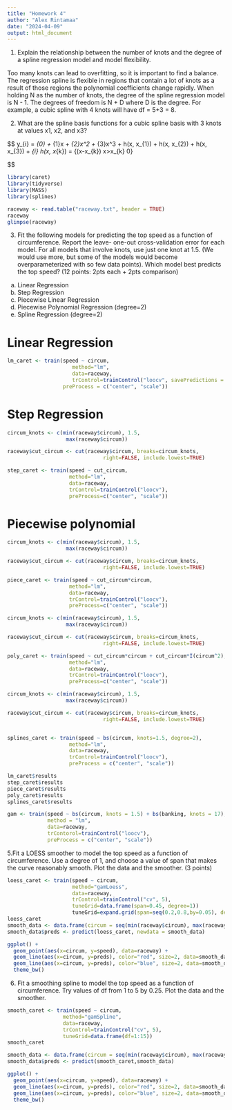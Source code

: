 ```yaml
---
title: "Homework 4"
author: "Alex Rintamaa"
date: "2024-04-09"
output: html_document
---
```


1. Explain the relationship between the number of knots and the degree of a spline regression model
and model flexibility.

 Too many knots can lead to overfitting, so it is important to find a balance. The regression spline is flexible in regions that contain a lot of knots as a result of those regions the polynomial coefficients change rapidly. When holding N as the number of knots, the degree of the spline regression model is N - 1. The degrees of freedom is N + D where D is the degree. For example, a cubic spline with 4 knots will have df = 5+3 = 8.

2. What are the spline basis functions for a cubic spline basis with 3 knots at values x1, x2, and x3?

$$
y_{i} = \beta_{0} + \beta_{1}x + \beta_{2}x^2 + \beta_{3}x^3 + h(x, x_{1}) + h(x, x_{2}) + h(x, x_{3}) + \epsilon_{i} \text{ where } h(x, x_{k}) = \{(x-x_{k}) \text{ if } x>x_{k} \text{ else } 0\} 

$$

```r
library(caret)
library(tidyverse)
library(MASS)
library(splines)

raceway <- read.table("raceway.txt", header = TRUE)
raceway
glimpse(raceway)
```

3) Fit the following models for predicting the top speed as a function of circumference. Report the leave-
one-out cross-validation error for each model. For all models that involve knots, use just one knot at 1.5.
(We would use more, but some of the models would become overparameterized with so few data
points). Which model best predicts the top speed? (12 points: 2pts each + 2pts comparison)
a) Linear Regression
b) Step Regression
c) Piecewise Linear Regression
d) Piecewise Polynomial Regression (degree=2)
e) Spline Regression (degree=2)

# Linear Regression

```r
lm_caret <- train(speed ~ circum,
                     method="lm",
                     data=raceway,
                     trControl=trainControl("loocv", savePredictions = TRUE),
                  preProcess = c("center", "scale"))
```
# Step Regression

```r
circum_knots <- c(min(raceway$circum), 1.5,
                   max(raceway$circum))

raceway$cut_circum <- cut(raceway$circum, breaks=circum_knots,
                               right=FALSE, include.lowest=TRUE)

step_caret <- train(speed ~ cut_circum,
                    method="lm",
                    data=raceway,
                    trControl=trainControl("loocv"),
                    preProcess=c("center", "scale"))
```

# Piecewise polynomial

```r
circum_knots <- c(min(raceway$circum), 1.5,
                   max(raceway$circum))

raceway$cut_circum <- cut(raceway$circum, breaks=circum_knots,
                               right=FALSE, include.lowest=TRUE)

piece_caret <- train(speed ~ cut_circum*circum,
                    method="lm",
                    data=raceway,
                    trControl=trainControl("loocv"),
                    preProcess=c("center", "scale"))
```

```r
circum_knots <- c(min(raceway$circum), 1.5,
                   max(raceway$circum))

raceway$cut_circum <- cut(raceway$circum, breaks=circum_knots,
                               right=FALSE, include.lowest=TRUE)

poly_caret <- train(speed ~ cut_circum*circum + cut_circum*I(circum^2),
                    method="lm",
                    data=raceway,
                    trControl=trainControl("loocv"),
                    preProcess=c("center", "scale"))
```

```r
circum_knots <- c(min(raceway$circum), 1.5,
                   max(raceway$circum))

raceway$cut_circum <- cut(raceway$circum, breaks=circum_knots,
                               right=FALSE, include.lowest=TRUE)


splines_caret <- train(speed ~ bs(circum, knots=1.5, degree=2),
                    method="lm",
                    data=raceway,
                    trControl=trainControl("loocv"),
                    preProcess = c("center", "scale"))

lm_caret$results
step_caret$results
piece_caret$results
poly_caret$results
splines_caret$results
```

```r
gam <- train(speed ~ bs(circum, knots = 1.5) + bs(banking, knots = 17),
             method = "lm",
             data=raceway,
             trContorol=trainControl("loocv"),
             preProcess = c("center", "scale"))
```


5.Fit a LOESS smoother to model the top speed as a function of circumference. Use a degree of 1, and
choose a value of span that makes the curve reasonably smooth. Plot the data and the smoother. (3
points)

```r

loess_caret <- train(speed ~ circum,
                     method="gamLoess",
                     data=raceway,
                     trControl=trainControl("cv", 5),
                     tuneGrid=data.frame(span=0.45, degree=1))
                     tuneGrid=expand.grid(span=seq(0.2,0.8,by=0.05), degree=1)  
loess_caret
smooth_data <- data.frame(circum = seq(min(raceway$circum), max(raceway$circum), length.out = 100))
smooth_data$preds <- predict(loess_caret, newdata = smooth_data)

ggplot() +
  geom_point(aes(x=circum, y=speed), data=raceway) +
  geom_line(aes(x=circum, y=preds), color="red", size=2, data=smooth_data) +
  geom_line(aes(x=circum, y=preds), color="blue", size=2, data=smooth_data) +
  theme_bw()
```
6. Fit a smoothing spline to model the top speed as a function of circumference. Try values of df from 1
to 5 by 0.25. Plot the data and the smoother. 

```r
smooth_caret <- train(speed ~ circum,
                  method="gamSpline",
                  data=raceway,
                  trControl=trainControl("cv", 5),
                  tuneGrid=data.frame(df=1:15))
smooth_caret

smooth_data <- data.frame(circum = seq(min(raceway$circum), max(raceway$circum), length.out = 100))
smooth_data$preds <- predict(smooth_caret,smooth_data)

ggplot() +
  geom_point(aes(x=circum, y=speed), data=raceway) +
  geom_line(aes(x=circum, y=preds), color="red", size=2, data=smooth_data) +
  geom_line(aes(x=circum, y=preds), color="blue", size=2, data=smooth_data) +
  theme_bw()
```